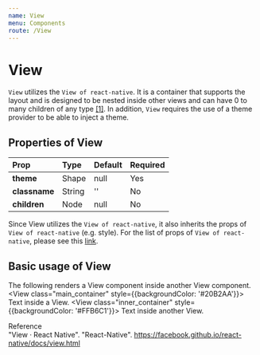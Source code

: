 ```yaml
---
name: View
menu: Components
route: /View
---
```



# View
`View` utilizes the `View of react-native`. It is a container that 
supports the layout and is designed to be nested inside other views
and can have 0 to many children of any type 
[[1]](https://facebook.github.io/react-native/docs/view.html).
In addition, `View` requires the use of a theme provider to be able 
to inject a theme.

## Properties of View
| **Prop**      | **Type**                   | **Default** | **Required** |
|:--------------|:---------------------------|:------------|:-------------|
| **theme**     | Shape                      | null        | Yes          |
| **classname** | String                     | ''          | No           | 
| **children**  | Node                       | null        | No           | 

Since View utilizes the `View of react-native`, it also inherits the props
of `View of react-native` (e.g. style). For the list of props of 
`View of react-native`, please see this 
[link](https://facebook.github.io/react-native/docs/view.html).

## Basic usage of View
The following renders a View component inside another View component.
<Playground>
      <ThemeProvider>
            <View class="main_container" style={{backgroundColor: '#20B2AA'}}>
                  <NativeText>Text inside a View.</NativeText>
                  <View class="inner_container" style={{backgroundColor: '#FFB6C1'}}>
                        <NativeText>Text inside another View.</NativeText>
                  </View>
            </View>
      </ThemeProvider>
</Playground>

Reference <br />
"View · React Native". "React-Native". 
      https://facebook.github.io/react-native/docs/view.html